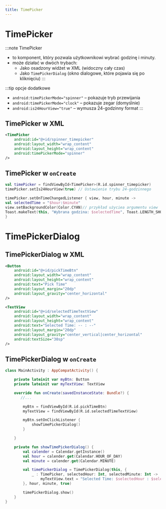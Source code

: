 ```yaml
---
title: TimePicker
---
```


# TimePicker
:::note TimePicker
- to komponent, który pozwala użytkownikowi wybrać godzinę i minuty.
- może działać w dwóch trybach:
    - Jako osadzony widżet w XML (widoczny cały czas)
    - Jako `TimePickerDialog` (okno dialogowe, które pojawia się po kliknięciu)
:::

:::tip opcje dodatkowe
- `android:timePickerMode="spinner"`    – pokazuje tryb przewijania
- `android:timePickerMode="clock"`      – pokazuje zegar (domyślnie)
- `android:is24HourView="true"`         – wymusza 24-godzinny format
:::

## TimePicker w XML

```xml
<TimePicker
    android:id="@+id/spinner_timepicker"
    android:layout_width="wrap_content"
    android:layout_height="wrap_content"
    android:timePickerMode="spinner"
/>
```

## TimePicker w `onCreate`
```kotlin
val timePicker = findViewById<TimePicker>(R.id.spinner_timepicker)
timePicker.setIs24HourView(true) // Ustawienie trybu 24-godzinnego

timePicker.setOnTimeChangedListener { view, hour, minute ->
val selectedTime = "$hour:$minute"
view.setBackgroundColor(Color.CYAN)// przykład użyciea argumentu view
Toast.makeText(this, "Wybrana godzina: $selectedTime", Toast.LENGTH_SHORT).show()
}
```

# TimePickerDialog

## TimePickerDialog w XML
```xml
<Button
    android:id="@+id/pickTimeBtn"
    android:layout_width="wrap_content"
    android:layout_height="wrap_content"
    android:text="Pick Time"
    android:layout_margin="20dp"
    android:layout_gravity="center_horizontal"
/>

<TextView
    android:id="@+id/selectedTimeTextView"
    android:layout_width="wrap_content"
    android:layout_height="wrap_content"
    android:text="Selected Time: -- : --"
    android:layout_margin="20dp"
    android:layout_gravity="center_vertical|center_horizontal"
    android:textSize="30sp"
/>
```

## TimePickerDialog w `onCreate`
```kotlin
class MainActivity : AppCompatActivity() {

    private lateinit var myBtn: Button
    private lateinit var myTextView: TextView

    override fun onCreate(savedInstanceState: Bundle?) {
       //...

        myBtn = findViewById(R.id.pickTimeBtn)
        myTextView = findViewById(R.id.selectedTimeTextView)

        myBtn.setOnClickListener {
            showTimePickerDialog()
        }

    }

    private fun showTimePickerDialog() {
        val calender = Calendar.getInstance()
        val hour = calender.get(Calendar.HOUR_OF_DAY)
        val minute = calender.get(Calendar.MINUTE)

        val timePickerDialog = TimePickerDialog(this, {
            _ : TimePicker, selectedHour: Int, selectedMinute: Int ->
                myTextView.text = "Selected Time: $selectedHour : $selectedMinute "
        }, hour, minute, true)

        timePickerDialog.show()
    }
}
```